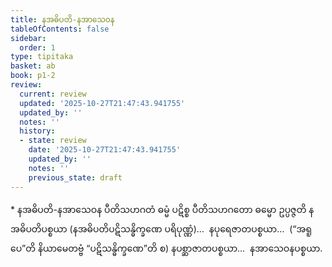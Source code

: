 ```yaml
---
title: နအဓိပတိ-နအာသေဝန
tableOfContents: false
sidebar:
  order: 1
type: tipitaka
basket: ab
book: p1-2
review:
  current: review
  updated: '2025-10-27T21:47:43.941755'
  updated_by: ''
  notes: ''
  history:
  - state: review
    date: '2025-10-27T21:47:43.941755'
    updated_by: ''
    notes: ''
    previous_state: draft
---
```



<ReviewStatus review={frontmatter.review} showDetails={true} />

<HypothesisAnnotation frontmatter={frontmatter} />

<DynamicBreadcrumb />

<Paragraph type="center" book="p1-2">
* နအဓိပတိ-နအာသေဝန
</Paragraph>

<Division number="10" book="p1-2" e="ch" v="37" p="111">

<Paragraph number="663" book="p1-2">
ပီတိသဟဂတံ ဓမ္မံ ပဋိစ္စ ပီတိသဟဂတော ဓမ္မော ဥပ္ပဇ္ဇတိ နအဓိပတိပစ္စယာ (နအဓိပတိပဋိသန္ဓိက္ခဏေ ပရိပုဏ္ဏံ)…  နပုရေဇာတပစ္စယာ…  (“အရူပေ”တိ နိယာမေတဗ္ဗံ “ပဋိသန္ဓိက္ခဏေ”တိ စ) နပစ္ဆာဇာတပစ္စယာ…  နအာသေဝနပစ္စယာ.
</Paragraph>
</Division>